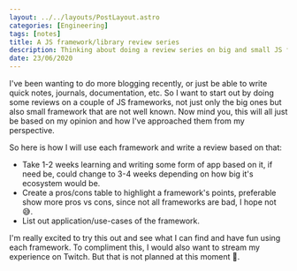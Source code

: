 ```yaml
---
layout: ../../layouts/PostLayout.astro
categories: [Engineering]
tags: [notes]
title: A JS framework/library review series
description: Thinking about doing a review series on big and small JS frameworks/libraries
date: 23/06/2020
---
```


I've been wanting to do more blogging recently, or just be able to write quick notes, journals, documentation,
etc. So I want to start out by doing some reviews on a couple of JS frameworks, not just only the big ones but also
small framework that are not well known. Now mind you, this will all just be based on my opinion and how I've approached
them from my perspective.

So here is how I will use each framework and write a review based on that:

- Take 1-2 weeks learning and writing some form of app based on it, if need be, could change to 3-4 weeks depending
  on how big it's ecosystem would be.
- Create a pros/cons table to highlight a framework's points, preferable show more pros vs cons, since not all frameworks
  are bad, I hope not 😅.
- List out application/use-cases of the framework.

I'm really excited to try this out and see what I can find and have fun using each framework. To compliment this, I
would also want to stream my experience on Twitch. But that is not planned at this moment 🤔.
